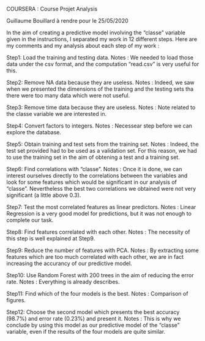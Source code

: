 COURSERA : Course Projet Analysis 

Guillaume Bouillard
à rendre pour le 25/05/2020

In the aim of creating a predictive model involving the "classe" variable given in the instructions, I separated my work in 12 different steps.
Here are my comments and my analysis about each step of my work :
  
Step1: Load the training and testing data.
Notes : We needed to load those data under the csv format, and the computation "read.csv" is very useful for this.
  
Step2: Remove NA data because they are useless.
Notes : Indeed, we saw when we presented the dimensions of the training and the testing sets tha there were too many data which were not useful.
  
Step3: Remove time data because they are useless.
Notes : Note related to the classe variable we are interested in.
  
Step4: Convert factors to integers.
Notes : Necessear step before we can explore the database.
  
Step5: Obtain training and test sets from the training set.
Notes : Indeed, the test set provided had to be used as a validation set. For this reason, we had to use the training set in the aim of obtening a test and a training set.
  
Step6: Find correlations with "classe".
Notes : Once it is done, we can interest ourselves directly to the correlations between the variables and look for some features which would be significant in our analysis of "classe".
Nevertheless the best two correlations we obtained were not very significant (a little above 0.3).
  
Step7: Test the most correlated features as linear predictors.
Notes : Linear Regression is a very good model for predictions, but it was not enough to complete our task.
  
Step8: Find features correlated with each other.
Notes : The necessity of this step is well explained at Step9.
  
Step9: Reduce the number of features with PCA.
Notes : By extracting some features which are too much correlated with each other, we are in fact increasing the accurancy of our predictive model.
  
Step10: Use Random Forest with 200 trees in the aim of reducing the error rate.
Notes : Everything is already describes. 

Step11: Find which of the four models is the best.
Notes : Comparison of figures.
  
Step12: Choose the second model which presents the best accuracy (98.7%) and error rate (0.23%) and present it.
Notes : This is why we conclude by using this model as our predictive model of the "classe" variable, even if the results of the four models are quite similar.
